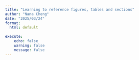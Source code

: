 ```yaml
---
title: "Learning to reference figures, tables and sections"
author: "Nana Cheng"
date: "2025/03/24"
format:
  html: default
  
execute:
    echo: false
    warning: false
    message: false
---
```

